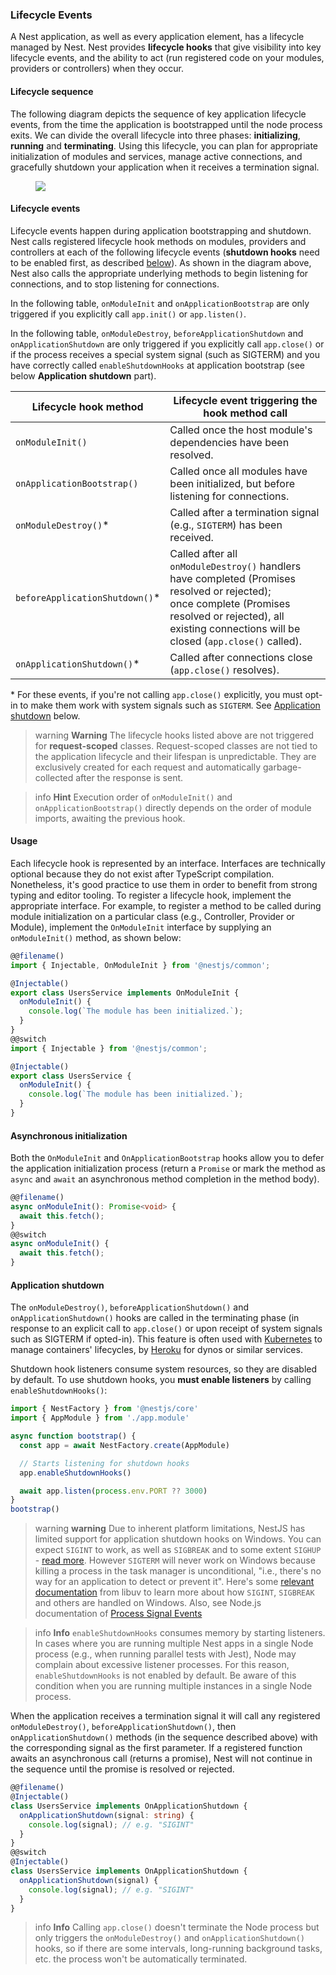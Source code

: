 ### Lifecycle Events

A Nest application, as well as every application element, has a lifecycle managed by Nest. Nest provides **lifecycle hooks** that give visibility into key lifecycle events, and the ability to act (run registered code on your modules, providers or controllers) when they occur.

#### Lifecycle sequence

The following diagram depicts the sequence of key application lifecycle events, from the time the application is bootstrapped until the node process exits. We can divide the overall lifecycle into three phases: **initializing**, **running** and **terminating**. Using this lifecycle, you can plan for appropriate initialization of modules and services, manage active connections, and gracefully shutdown your application when it receives a termination signal.

<figure>
  <img class="illustrative-image" src="/assets/lifecycle-events.png" />
</figure>

#### Lifecycle events

Lifecycle events happen during application bootstrapping and shutdown. Nest calls registered lifecycle hook methods on modules, providers and controllers at each of the following lifecycle events (**shutdown hooks** need to be enabled first, as described [below](https://docs.nestjs.com/fundamentals/lifecycle-events#application-shutdown)). As shown in the diagram above, Nest also calls the appropriate underlying methods to begin listening for connections, and to stop listening for connections.

In the following table, `onModuleInit` and `onApplicationBootstrap` are only triggered if you explicitly call `app.init()` or `app.listen()`.

In the following table, `onModuleDestroy`, `beforeApplicationShutdown` and `onApplicationShutdown` are only triggered if you explicitly call `app.close()` or if the process receives a special system signal (such as SIGTERM) and you have correctly called `enableShutdownHooks` at application bootstrap (see below **Application shutdown** part).

| Lifecycle hook method           | Lifecycle event triggering the hook method call                                                                                                                                                                   |
| ------------------------------- | ----------------------------------------------------------------------------------------------------------------------------------------------------------------------------------------------------------------- |
| `onModuleInit()`                | Called once the host module's dependencies have been resolved.                                                                                                                                                    |
| `onApplicationBootstrap()`      | Called once all modules have been initialized, but before listening for connections.                                                                                                                              |
| `onModuleDestroy()`\*           | Called after a termination signal (e.g., `SIGTERM`) has been received.                                                                                                                                            |
| `beforeApplicationShutdown()`\* | Called after all `onModuleDestroy()` handlers have completed (Promises resolved or rejected);<br />once complete (Promises resolved or rejected), all existing connections will be closed (`app.close()` called). |
| `onApplicationShutdown()`\*     | Called after connections close (`app.close()` resolves).                                                                                                                                                          |

\* For these events, if you're not calling `app.close()` explicitly, you must opt-in to make them work with system signals such as `SIGTERM`. See [Application shutdown](fundamentals/lifecycle-events#application-shutdown) below.

> warning **Warning** The lifecycle hooks listed above are not triggered for **request-scoped** classes. Request-scoped classes are not tied to the application lifecycle and their lifespan is unpredictable. They are exclusively created for each request and automatically garbage-collected after the response is sent.

> info **Hint** Execution order of `onModuleInit()` and `onApplicationBootstrap()` directly depends on the order of module imports, awaiting the previous hook.

#### Usage

Each lifecycle hook is represented by an interface. Interfaces are technically optional because they do not exist after TypeScript compilation. Nonetheless, it's good practice to use them in order to benefit from strong typing and editor tooling. To register a lifecycle hook, implement the appropriate interface. For example, to register a method to be called during module initialization on a particular class (e.g., Controller, Provider or Module), implement the `OnModuleInit` interface by supplying an `onModuleInit()` method, as shown below:

```typescript
@@filename()
import { Injectable, OnModuleInit } from '@nestjs/common';

@Injectable()
export class UsersService implements OnModuleInit {
  onModuleInit() {
    console.log(`The module has been initialized.`);
  }
}
@@switch
import { Injectable } from '@nestjs/common';

@Injectable()
export class UsersService {
  onModuleInit() {
    console.log(`The module has been initialized.`);
  }
}
```

#### Asynchronous initialization

Both the `OnModuleInit` and `OnApplicationBootstrap` hooks allow you to defer the application initialization process (return a `Promise` or mark the method as `async` and `await` an asynchronous method completion in the method body).

```typescript
@@filename()
async onModuleInit(): Promise<void> {
  await this.fetch();
}
@@switch
async onModuleInit() {
  await this.fetch();
}
```

#### Application shutdown

The `onModuleDestroy()`, `beforeApplicationShutdown()` and `onApplicationShutdown()` hooks are called in the terminating phase (in response to an explicit call to `app.close()` or upon receipt of system signals such as SIGTERM if opted-in). This feature is often used with [Kubernetes](https://kubernetes.io/) to manage containers' lifecycles, by [Heroku](https://www.heroku.com/) for dynos or similar services.

Shutdown hook listeners consume system resources, so they are disabled by default. To use shutdown hooks, you **must enable listeners** by calling `enableShutdownHooks()`:

```typescript
import { NestFactory } from '@nestjs/core'
import { AppModule } from './app.module'

async function bootstrap() {
  const app = await NestFactory.create(AppModule)

  // Starts listening for shutdown hooks
  app.enableShutdownHooks()

  await app.listen(process.env.PORT ?? 3000)
}
bootstrap()
```

> warning **warning** Due to inherent platform limitations, NestJS has limited support for application shutdown hooks on Windows. You can expect `SIGINT` to work, as well as `SIGBREAK` and to some extent `SIGHUP` - [read more](https://nodejs.org/api/process.html#process_signal_events). However `SIGTERM` will never work on Windows because killing a process in the task manager is unconditional, "i.e., there's no way for an application to detect or prevent it". Here's some [relevant documentation](https://docs.libuv.org/en/v1.x/signal.html) from libuv to learn more about how `SIGINT`, `SIGBREAK` and others are handled on Windows. Also, see Node.js documentation of [Process Signal Events](https://nodejs.org/api/process.html#process_signal_events)

> info **Info** `enableShutdownHooks` consumes memory by starting listeners. In cases where you are running multiple Nest apps in a single Node process (e.g., when running parallel tests with Jest), Node may complain about excessive listener processes. For this reason, `enableShutdownHooks` is not enabled by default. Be aware of this condition when you are running multiple instances in a single Node process.

When the application receives a termination signal it will call any registered `onModuleDestroy()`, `beforeApplicationShutdown()`, then `onApplicationShutdown()` methods (in the sequence described above) with the corresponding signal as the first parameter. If a registered function awaits an asynchronous call (returns a promise), Nest will not continue in the sequence until the promise is resolved or rejected.

```typescript
@@filename()
@Injectable()
class UsersService implements OnApplicationShutdown {
  onApplicationShutdown(signal: string) {
    console.log(signal); // e.g. "SIGINT"
  }
}
@@switch
@Injectable()
class UsersService implements OnApplicationShutdown {
  onApplicationShutdown(signal) {
    console.log(signal); // e.g. "SIGINT"
  }
}
```

> info **Info** Calling `app.close()` doesn't terminate the Node process but only triggers the `onModuleDestroy()` and `onApplicationShutdown()` hooks, so if there are some intervals, long-running background tasks, etc. the process won't be automatically terminated.
